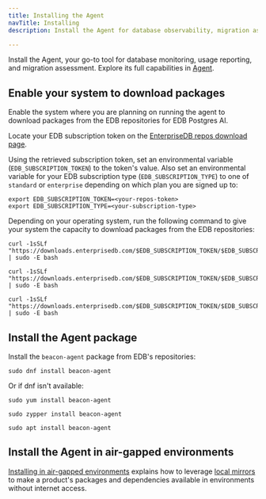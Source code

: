 ```yaml
---
title: Installing the Agent
navTitle: Installing
description: Install the Agent for database observability, migration assessment and usage reporting.

---
```


Install the Agent, your go-to tool for database monitoring, usage reporting, and migration assessment. Explore its full capabilities in [Agent](/tools/agent).

## Enable your system to download packages

Enable the system where you are planning on running the agent to download packages from the EDB repositories for EDB Postgres AI.

Locate your EDB subscription token on the [EnterpriseDB repos download page](https://www.enterprisedb.com/repos-downloads).

Using the retrieved subscription token, set an environmental variable (`EDB_SUBSCRIPTION_TOKEN`) to the token's value. Also set an environmental variable for your EDB subscription type (`EDB_SUBSCRIPTION_TYPE`) to one of `standard` or `enterprise` depending on which plan you are signed up to:

```shell
export EDB_SUBSCRIPTION_TOKEN=<your-repos-token>
export EDB_SUBSCRIPTION_TYPE=<your-subscription-type>
```

Depending on your operating system, run the following command to give your system the capacity to download packages from the EDB repositories:

<TabContainer syncKey="platform">
<Tab title="RHEL derivatives">

```shell
curl -1sSLf "https://downloads.enterprisedb.com/$EDB_SUBSCRIPTION_TOKEN/$EDB_SUBSCRIPTION_TYPE/setup.rpm.sh" | sudo -E bash
```

</Tab>

<Tab title="SLES">

```shell
curl -1sSLf "https://downloads.enterprisedb.com/$EDB_SUBSCRIPTION_TOKEN/$EDB_SUBSCRIPTION_TYPE/setup.rpm.sh" | sudo -E bash
```

</Tab>

<Tab title="Debian or Ubuntu">

```shell
curl -1sSLf "https://downloads.enterprisedb.com/$EDB_SUBSCRIPTION_TOKEN/$EDB_SUBSCRIPTION_TYPE/setup.deb.sh" | sudo -E bash
```

</Tab>
</TabContainer>

## Install the Agent package

Install the `beacon-agent` package from EDB's repositories:

<TabContainer syncKey="platform">
<Tab title="RHEL derivatives">

```shell
sudo dnf install beacon-agent
```

Or if dnf isn't available:

```shell
sudo yum install beacon-agent
```

</Tab>

<Tab title="SLES">

```shell
sudo zypper install beacon-agent
```

</Tab>

<Tab title="Debian or Ubuntu">

```
sudo apt install beacon-agent
```

</Tab>
</TabContainer>

## Install the Agent in air-gapped environments

[Installing in air-gapped environments](/repos/working_with_repos/installing_airgapped/) explains how to leverage [local mirrors](/repos/working_with_repos/building_local_mirrors/) to make a product's packages and dependencies available in environments without internet access.